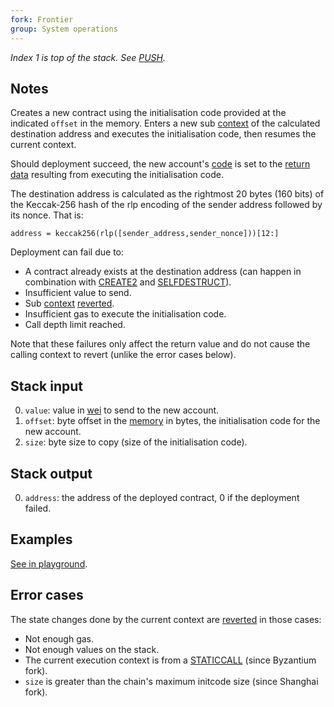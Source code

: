 ```yaml
---
fork: Frontier
group: System operations
---
```


_Index 1 is top of the stack. See [PUSH](/#60)._

## Notes

Creates a new contract using the initialisation code provided at the indicated `offset` in the memory. Enters a new sub [context](/about) of the calculated destination address and executes the initialisation code, then resumes the current context.

Should deployment succeed, the new account's [code](/about) is set to the [return data](/about) resulting from executing the initialisation code.

The destination address is calculated as the rightmost 20 bytes (160 bits) of the Keccak-256 hash of the rlp encoding of the sender address followed by its nonce. That is:

    address = keccak256(rlp([sender_address,sender_nonce]))[12:]

Deployment can fail due to:
- A contract already exists at the destination address (can happen in combination with [CREATE2](/#F5) and [SELFDESTRUCT](/#FF)).
- Insufficient value to send.
- Sub [context](/about) [reverted](/#FD).
- Insufficient gas to execute the initialisation code.
- Call depth limit reached.

Note that these failures only affect the return value and do not cause the calling context to revert (unlike the error cases below).

## Stack input

0. `value`: value in [wei](https://www.investopedia.com/terms/w/wei.asp) to send to the new account.
1. `offset`: byte offset in the [memory](/about) in bytes, the initialisation code for the new account.
2. `size`: byte size to copy (size of the initialisation code).

## Stack output

0. `address`: the address of the deployed contract, 0 if the deployment failed.

## Examples

[See in playground](/playground?callValue=9&unit=Wei&codeType=Mnemonic&code='z0q0f9q9f0y4%20FFmslk3%200x63FFFFFFFF6000526004601CF3gvMSTORE~13~19gp%20'~k%20z%2F%2F%20Createmnmccountjith%20yjeimnd%20v%5Cnqynolgg~pvCREATEm%20al%20codekvPUSH1j%20wg~0fpvvz%01fgjklmpqvyz~_).

## Error cases

The state changes done by the current context are [reverted](#FD) in those cases:

- Not enough gas.
- Not enough values on the stack.
- The current execution context is from a [STATICCALL](/#FA) (since Byzantium fork).
- `size` is greater than the chain's maximum initcode size (since Shanghai fork).